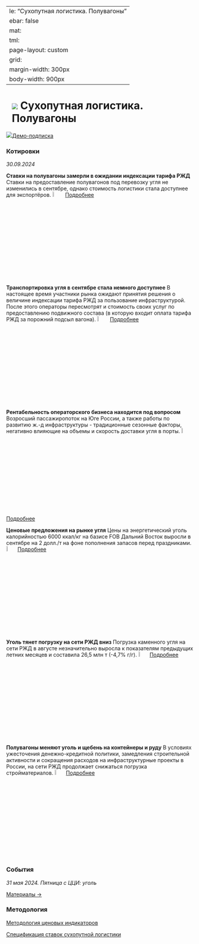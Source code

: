    ---
title: "Сухопутная логистика. Полувагоны"
sidebar: false
format: 
  html:
    page-layout: custom
    grid:
       margin-width: 300px
       body-width: 900px
---

# ![](../images/icon-trolley.svg) Сухопутная логистика. Полувагоны {.my-custom-class style="margin-left:3%;"}

![](../images/icon-subscription.svg)[Демо-подписка](../demo-subscription.qmd) 

::: {.grid style="margin-left:0%"} 

::: {.g-col-12 .g-col-sm-12 .g-col-xs-12 .g-col-xl-6 .g-col-md-6 .g-col-lg-6} 

### Котировки 

*30.09.2024* 

**Ставки на полувагоны замерли в ожидании индексации тарифа РЖД** Ставки на предоставление полувагонов под перевозку угля не изменились в сентябре, однако стоимость логистики стала доступнее для экспортёров. ![](../images/icon-locker.svg){width="6%"} [Подробнее](../demo-subscription.qmd) 

**Транспортировка угля в сентябре стала немного доступнее** В настоящее время участники рынка ожидают принятия решения о величине индексации тарифа РЖД за пользование инфраструктурой. После этого операторы пересмотрят и стоимость своих услуг по предоставлению подвижного состава (в которую входит оплата тарифа РЖД за порожний подсыл вагона). ![](../images/icon-locker.svg){width="6%"} [Подробнее](../demo-subscription.qmd) 

**Рентабельность операторского бизнеса находится под вопросом** Возросший пассажиропоток на Юге России, а также работы по развитию ж.-д инфраструктуры - традиционные сезонные факторы, негативно влияющие на объемы и скорость доставки угля в порты. ![](../images/icon-locker.svg){width="6%"} [Подробнее](../demo-subscription.qmd) 

**Ценовые предложения на рынке угля** Цены на энергетический уголь калорийностью 6000 ккал/кг на базисе FOB Дальний Восток выросли в сентябре на 2 долл./т на фоне пополнения запасов перед праздниками. ![](../images/icon-locker.svg){width="6%"}[Подробнее](../demo-subscription.qmd)

**Уголь тянет погрузку на сети РЖД вниз** Погрузка каменного угля на сети РЖД в августе незначительно выросла к показателям предыдущих летних месяцев и составила 26,5 млн т (-4,7% г/г). ![](../images/icon-locker.svg){width="6%"}[Подробнее](../demo-subscription.qmd) 

**Полувагоны меняют уголь и щебень на контейнеры и руду** В условиях ужесточения денежно-кредитной политики, замедления строительной активности и сокращения расходов на инфраструктурные проекты в России, на сети РЖД продолжает снижаться погрузка стройматериалов. ![](../images/icon-locker.svg){width="6%"}[Подробнее](../demo-subscription.qmd) 

::: 

::: {.g-col-12 .g-col-sm-12 .g-col-xs-12 .g-col-xl-6 .g-col-md-6 .g-col-lg-6} 

### События 

*31 мая 2024. Пятница с ЦЦИ: уголь*

[Материалы →](../events/2024-05-31-coal.qmd)

::: 

::: {.g-col-12 .g-col-sm-12 .g-col-xs-12 .g-col-xl-4 .g-col-md-6 .g-col-lg-6} 

### Методология 

[Методология ценовых индикаторов](../methodology/methodology-benchmark-pbc.qmd) 

[Спецификация ставок сухопутной логистики](../methodology/specs-logistics.qmd) 

:::

:::

